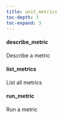```yaml
---
title: unit_metrics
toc-depth: 3
toc-expand: 3
---
```








#### describe_metric

Describe a metric




 
#### list_metrics

List all metrics




 
#### run_metric

Run a metric




 